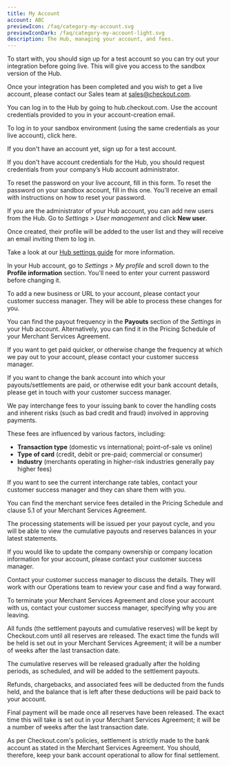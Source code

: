 ```yaml
---
title: My Account
account: ABC
previewIcon: /faq/category-my-account.svg
previewIconDark: /faq/category-my-account-light.svg
description: The Hub, managing your account, and fees.
---
```


<FAQItem title="How do I get a Checkout.com account?" popularity={10}>

To start with, you should <ExternalLink href="https://www.checkout.com/get-test-account" target="_blank">sign up for a test account</ExternalLink> so you can try out your integration before going live. This will give you access to the sandbox version of the Hub.

Once your integration has been completed and you wish to get a live account, please contact our Sales team at <ExternalLink href="https://mail.google.com/mail/?view=cm&fs=1&tf=1&to=sales@checkout.com" target="_blank">sales@checkout.com</ExternalLink>.

</FAQItem>

<FAQItem title="How do I access the Hub?" popularity={11}>

You can log in to the Hub by going to <ExternalLink href="https://hub.checkout.com/login" target="_blank">hub.checkout.com.</ExternalLink> Use the account credentials provided to you in your account-creation email.

To log in to your sandbox environment (using the same credentials as your live account), <ExternalLink href="https://sandbox.checkout.com/login" target="_blank">click here</ExternalLink>.

If you don't have an account yet, <ExternalLink href="https://www.checkout.com/get-test-account" target="_blank">sign up for a test account</ExternalLink>.

</FAQItem>

<FAQItem title="I don't have account credentials for the Hub. What should I do?" popularity={11}>

If you don't have account credentials for the Hub, you should request credentials from your company’s Hub account administrator.

</FAQItem>

<FAQItem title="I've forgotten my Hub password. How do I reset it?" popularity={11}>

To reset the password on your live account, <ExternalLink href="https://hub.checkout.com/forgot-password" target="_blank">fill in this form</ExternalLink>. To reset the password on your sandbox account, <ExternalLink href="https://sandbox.checkout.com/forgot-password" target="_blank">fill in this one</ExternalLink>. You'll receive an email with instructions on how to reset your password.

</FAQItem>

<FAQItem title="How do I create new users on the Hub?" popularity={39}>

If you are the administrator of your Hub account, you can add new users from the <ExternalLink href="https://hub.checkout.com/login" target="_blank">Hub</ExternalLink>. Go to _Settings > User management_ and click **New user**.

Once created, their profile will be added to the user list and they will receive an email inviting them to log in.

Take a look at our [Hub settings guide](/the-hub/update-your-hub-settings) for more information.

</FAQItem>

<FAQItem title="How do I change my Hub password?" popularity={13}>

In your Hub account, go to _Settings > My profile_ and scroll down to the **Profile information** section. You'll need to enter your current password before changing it.

</FAQItem>

<FAQItem title="How do I add a new business or URL to my account?" popularity={16}>

To add a new business or URL to your account, please contact your customer success manager. They will be able to process these changes for you.

</FAQItem>

<FAQItem title="How often do you pay out to my account, and can I change the frequency?" popularity={17}>

You can find the payout frequency in the **Payouts** section of the _Settings_ in your Hub account. Alternatively, you can find it in the Pricing Schedule of your Merchant Services Agreement.

If you want to get paid quicker, or otherwise change the frequency at which we pay out to your account, please contact your customer success manager.

</FAQItem>

<FAQItem title="How do I change my payout/settlement account?" popularity={18}>

If you want to change the bank account into which your payouts/settlements are paid, or otherwise edit your bank account details, please get in touch with your customer success manager.

</FAQItem>

<FAQItem title="How do you calculate the interchange (IC) fees?" popularity={19}>

We pay interchange fees to your issuing bank to cover the handling costs and inherent risks (such as bad credit and fraud) involved in approving payments.

These fees are influenced by various factors, including:

- **Transaction type** (domestic vs international; point-of-sale vs online)
- **Type of card** (credit, debit or pre-paid; commercial or consumer)
- **Industry** (merchants operating in higher-risk industries generally pay higher fees)

If you want to see the current interchange rate tables, contact your customer success manager and they can share them with you.

</FAQItem>

<FAQItem title="What are the merchant service fees?" popularity={20}>

You can find the merchant service fees detailed in the Pricing Schedule and clause 5.1 of your Merchant Services Agreement.

</FAQItem>

<FAQItem title="How can I keep track of the balance held by Checkout.com?" popularity={20}>

The processing statements will be issued per your payout cycle, and you will be able to view the cumulative payouts and reserves balances in your latest statements. 

</FAQItem>

<FAQItem title="I've updated my company ownership or company location. Who do I need to notify?" popularity={21}>

If you would like to update the company ownership or company location information for your account, please contact your customer success manager.

</FAQItem>

<FAQItem title="How do I transfer my agreement to a new company?" popularity={22}>

Contact your customer success manager to discuss the details. They will work with our Operations team to review your case and find a way forward.

</FAQItem>

<FAQItem title="How do I close my Checkout.com account?" popularity={23}>

To terminate your Merchant Services Agreement and close your account with us, contact your customer success manager, specifying why you are leaving.

</FAQItem>

<FAQItem title="What will happen to my funds after I terminate my account?" popularity={24}>

All funds (the settlement payouts and cumulative reserves) will be kept by <ExternalLink href="https://www.checkout.com" target="_blank">Checkout.com</ExternalLink> until all reserves are released. The exact time the funds will be held is set out in your Merchant Services Agreement; it will be a number of weeks after the last transaction date.

</FAQItem>

<FAQItem title="What will happen to my reserves after I terminate my account?" popularity={24}>

The cumulative reserves will be released gradually after the holding periods, as scheduled, and will be added to the settlement payouts.

</FAQItem>

<FAQItem title="Will I receive the exact amount that was on my account when it was terminated?" popularity={25}>

Refunds, chargebacks, and associated fees will be deducted from the funds held, and the balance that is left after these deductions will be paid back to your account.

</FAQItem>

<FAQItem title="I've terminated my account. When will the final payment be made?" popularity={26}>

Final payment will be made once all reserves have been released. The exact time this will take is set out in your Merchant Services Agreement; it will be a number of weeks after the last transaction date.

</FAQItem>

<FAQItem title="What should I do if I want to change my bank account to receive the final payment?" popularity={26}>

As per Checkout.com's policies, settlement is strictly made to the bank account as stated in the Merchant Services Agreement. You should, therefore, keep your bank account operational to allow for final settlement.

</FAQItem>
